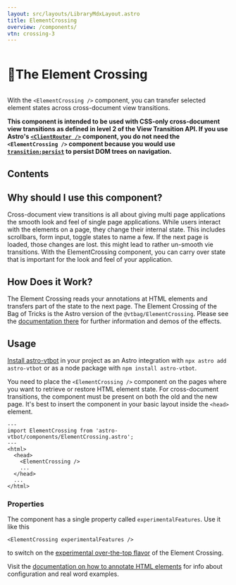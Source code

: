 ```yaml
---
layout: src/layouts/LibraryMdxLayout.astro
title: ElementCrossing
overview: /components/
vtn: crossing-3
---
```





<h1 style="display: inline-block; view-transition-name: crossing-1"><span style="display:inline-block; view-transition-name:crossing-2;">🚸 </span>The Element Crossing</h1>


With the `<ElementCrossing />` component, you can transfer selected element states across cross-document view transitions.

**This component is intended to be used with CSS-only cross-document view transitions as defined in level 2 of the View Transition API. If you use Astro's [`<ClientRouter />`](https://docs.astro.build/en/guides/view-transitions/#adding-view-transitions-to-a-page) component, you do not need the `<ElementCrossing />` component because you would use [`transition:persist`](https://docs.astro.build/en/guides/view-transitions/#maintaining-state) to persist DOM trees on navigation.**

## Contents

## Why should I use this component?

Cross-document view transitions is all about giving multi page applications the smooth look and feel of single page applications. While users interact with the elements on a page, they change their internal state. This includes scrollbars, form input, toggle states to name a few. If the next page is loaded, those changes are lost. this might lead to rather un-smooth vie transitions. With the ElementCrossing component, you can carry over state that is important for the look and feel of your application.

## How Does it Work?
The Element Crossing reads your annotations at HTML elements and transfers part of the state to the next page. The Element Crossing of the <Logo/> Bag of Tricks is the Astro version of the `@vtbag/ElementCrossing`. Please see the [documentation there](https://vtbag.pages.dev/tools/element-crossing/) for further information and demos of the effects.

## Usage

[Install astro-vtbot](../Installation/) in your project as an Astro integration with `npx astro add astro-vtbot` or as a node package with `npm install astro-vtbot`.

You need to place the `<ElementCrossing />` component on the pages where you want to retrieve or restore HTML element state. For cross-document transitions, the component must be present on both the old and the new page. It's best to insert the component in your basic layout inside the `<head>` element.

```astro title="MyLayout.astro" ins={2,6}
---
import ElementCrossing from 'astro-vtbot/components/ElementCrossing.astro';
---
<html>
  <head>
    <ElementCrossing />
    ...
  </head>
  ...
</html>
```

### Properties

The component has a single property called `experimentalFeatures`. Use it like this
```astro
<ElementCrossing experimentalFeatures />
```
to switch on the [experimental over-the-top flavor](https://vtbag.pages.dev/tools/element-crossing/#over-the-top-features) of the Element Crossing.

Visit the [documentation on how to annotate HTML elements](https://vtbag.pages.dev/tools/element-crossing/#vanilla-configuration) for info about configuration and real word examples.

